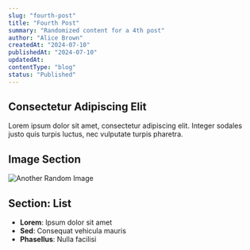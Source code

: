 ```yaml
---
slug: "fourth-post"
title: "Fourth Post"
summary: "Randomized content for a 4th post"
author: "Alice Brown"
createdAt: "2024-07-10"
publishedAt: "2024-07-10"
updatedAt:
contentType: "blog"
status: "Published"
---
```


## Consectetur Adipiscing Elit

Lorem ipsum dolor sit amet, consectetur adipiscing elit. Integer sodales justo quis turpis luctus, nec vulputate turpis pharetra.

## Image Section

![Another Random Image](https://source.unsplash.com/random/800x600)

## Section: List

- **Lorem**: Ipsum dolor sit amet
- **Sed**: Consequat vehicula mauris
- **Phasellus**: Nulla facilisi
